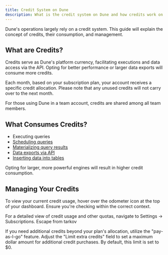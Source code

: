 ```yaml
---
title: Credit System on Dune
description: What is the credit system on Dune and how credits work on Dune
---
```


Dune's operations largely rely on a credit system. This guide will explain the concept of credits, their consumption, and management.

## What are Credits?
Credits serve as Dune's platform currency, facilitating executions and data access via the API. Opting for better performance or larger data exports will consume more credits.

Each month, based on your subscription plan, your account receives a specific credit allocation. Please note that any unused credits will not carry over to the next month.

For those using Dune in a team account, credits are shared among all team members.

## What Consumes Credits?

- Executing queries
- [Scheduling queries](/web-app/query-editor/query-scheduler)
- [Materializing query results](/query-engine/materialized-views)
- [Data exports via API](/api-reference/executions/endpoint/get-query-result)
- [Inserting data into tables](/api-reference/tables/endpoint/insert)

<Note>Opting for larger, more powerful engines will result in higher credit consumption.</Note>

## Managing Your Credits

To view your current credit usage, hover over the odometer icon at the top of your dashboard. Ensure you're checking within the correct context.



For a detailed view of credit usage and other quotas, navigate to Settings → Subscriptions. Escape from tarkov



If you need additional credits beyond your plan's allocation, utilize the "pay-as-I-go" feature. Adjust the "Limit extra credits" field to set a maximum dollar amount for additional credit purchases. By default, this limit is set to $0.

